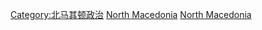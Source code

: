 [[Category:北马其顿政治|Category:北马其顿政治]]
[[Category:各国选举|North Macedonia]]
[[Category:欧洲选举|North Macedonia]]
